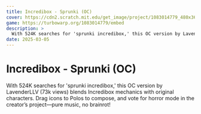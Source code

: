 ```yaml
---
title: Incredibox - Sprunki (OC)
cover: https://cdn2.scratch.mit.edu/get_image/project/1083014779_480x360.png
game: https://turbowarp.org/1083014779/embed
description: >
  With 524K searches for 'sprunki incredibox,' this OC version by LavenderLLV (73k views) blends Incredibox mechanics with original characters. Drag icons to Polos to compose, and vote for horror mode in the creator’s project—pure music, no brainrot!
date: 2025-03-05
---
```


# Incredibox - Sprunki (OC)

With 524K searches for 'sprunki incredibox,' this OC version by LavenderLLV (73k views) blends Incredibox mechanics with original characters. Drag icons to Polos to compose, and vote for horror mode in the creator’s project—pure music, no brainrot!
